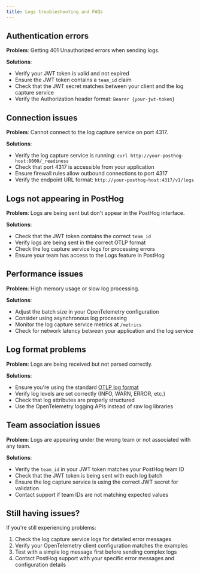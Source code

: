 ```yaml
---
title: Logs troubleshooting and FAQs
---
```



<Beta />

## Authentication errors

**Problem**: Getting 401 Unauthorized errors when sending logs.

**Solutions**:
- Verify your JWT token is valid and not expired
- Ensure the JWT token contains a `team_id` claim
- Check that the JWT secret matches between your client and the log capture service
- Verify the Authorization header format: `Bearer {your-jwt-token}`

## Connection issues

**Problem**: Cannot connect to the log capture service on port 4317.

**Solutions**:
- Verify the log capture service is running: `curl http://your-posthog-host:8000/_readiness`
- Check that port 4317 is accessible from your application
- Ensure firewall rules allow outbound connections to port 4317
- Verify the endpoint URL format: `http://your-posthog-host:4317/v1/logs`

## Logs not appearing in PostHog

**Problem**: Logs are being sent but don't appear in the PostHog interface.

**Solutions**:
- Check that the JWT token contains the correct `team_id`
- Verify logs are being sent in the correct OTLP format
- Check the log capture service logs for processing errors
- Ensure your team has access to the Logs feature in PostHog

## Performance issues

**Problem**: High memory usage or slow log processing.

**Solutions**:
- Adjust the batch size in your OpenTelemetry configuration
- Consider using asynchronous log processing
- Monitor the log capture service metrics at `/metrics`
- Check for network latency between your application and the log service

## Log format problems

**Problem**: Logs are being received but not parsed correctly.

**Solutions**:
- Ensure you're using the standard [OTLP log format](https://opentelemetry.io/docs/specs/otel/logs/data-model/)
- Verify log levels are set correctly (INFO, WARN, ERROR, etc.)
- Check that log attributes are properly structured
- Use the OpenTelemetry logging APIs instead of raw log libraries

## Team association issues

**Problem**: Logs are appearing under the wrong team or not associated with any team.

**Solutions**:
- Verify the `team_id` in your JWT token matches your PostHog team ID
- Check that the JWT token is being sent with each log batch
- Ensure the log capture service is using the correct JWT secret for validation
- Contact support if team IDs are not matching expected values

## Still having issues?

If you're still experiencing problems:

1. Check the log capture service logs for detailed error messages
2. Verify your OpenTelemetry client configuration matches the examples
3. Test with a simple log message first before sending complex logs
4. Contact PostHog support with your specific error messages and configuration details
